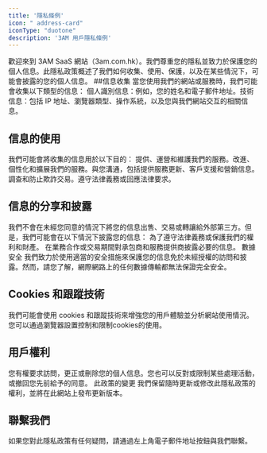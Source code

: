 ```yaml
---
title: '隱私條例'
icon: " address-card"
iconType: "duotone"
description: '3AM 用戶隱私條例'
---
```

歡迎來到 3AM SaaS 網站（3am.com.hk）。我們尊重您的隱私並致力於保護您的個人信息。此隱私政策概述了我們如何收集、使用、保護，以及在某些情況下，可能會披露的您的個人信息。
##信息收集 
當您使用我們的網站或服務時，我們可能會收集以下類型的信息： 個人識別信息：例如，您的姓名和電子郵件地址。技術信息：包括 IP 地址、瀏覽器類型、操作系統，以及您與我們網站交互的相關信息。
## 信息的使用 
我們可能會將收集的信息用於以下目的： 提供、運營和維護我們的服務。改進、個性化和擴展我們的服務。與您溝通，包括提供服務更新、客戶支援和營銷信息。調查和防止欺詐交易。遵守法律義務或回應法律要求。
## 信息的分享和披露
我們不會在未經您同意的情況下將您的信息出售、交易或轉讓給外部第三方。但是，我們可能會在以下情況下披露您的信息： 為了遵守法律義務或保護我們的權利和財產。 在業務合作或交易期間對承包商和服務提供商披露必要的信息。
數據安全 
我們致力於使用適當的安全措施來保護您的信息免於未經授權的訪問和披露。然而，請您了解，網際網路上的任何數據傳輸都無法保證完全安全。
## Cookies 和跟蹤技術 
我們可能會使用 cookies 和跟蹤技術來增強您的用戶體驗並分析網站使用情況。您可以通過瀏覽器設置控制和限制cookies的使用。
## 用戶權利 
您有權要求訪問，更正或刪除您的個人信息。您也可以反對或限制某些處理活動，或撤回您先前給予的同意。
此政策的變更 我們保留隨時更新或修改此隱私政策的權利，並將在此網站上發布更新版本。
## 聯繫我們 
如果您對此隱私政策有任何疑問，請通過左上角電子郵件地址按鈕與我們聯繫。